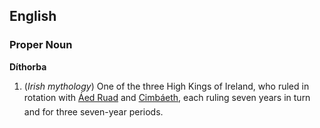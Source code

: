 ==English==

===Proper Noun===
'''Díthorba'''

#(''Irish mythology'') One of the three High Kings of Ireland, who ruled in rotation with [[Áed Ruad]] and [[Cimbáeth]], each ruling seven years in turn and for three seven-year periods.